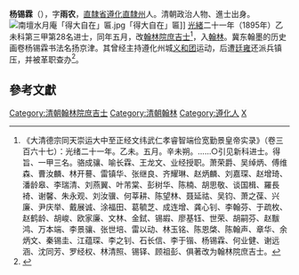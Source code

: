 '''杨锡霖'''（{{bd|？||？||}}），字'''雨农'''，[[直隸省|直隸省]][[遵化直隸州|遵化直隸州]]人。清朝政治人物、進士出身。
[[File:南壇水月庵「得大自在」匾.jpg|thumb]]「得大自在」匾]]
[[光緒|光緒]]二十一年（1895年）乙未科第三甲第28名进士，同年五月，改[[翰林院|翰林院]][[庶吉士|庶吉士]]<ref>《大清德宗同天崇运大中至正经文纬武仁孝睿智端俭宽勤景皇帝实录》（卷三百六十七）：光绪二十一年。乙未。五月。辛未朔。……○引见新科进士。得旨、一甲三名。骆成骧、喻长霖、王龙文、业经授职。萧荣爵、吴绰炳、傅维森、曹汝麟、林开謩、雷镇华、张继良、齐耀琳、赵炳麟、刘嘉琛、赵增琦、潘龄皋、李瑞清、刘燕翼、叶芾棠、彭树华、陈楠、胡思敬、谈国楫、羅長裿、谢馨、朱永观、刘汝骥、何莘耕、陈望林、聂延祜、吴钧、萧之葆、兴廉、尹庆举、戴展诚、涂福田、葛毓芝、成连增、龚心钊、李翰芬、于疏枚、赵鹤龄、胡峻、欧家廉、文林、金鉽、锡嘏、廖基钰、世荣、胡嗣芬、赵黻鸿、万本端、李景骧、张世培、雷以动、林玉铭、陈恩棨、陈翰声、章华、余炳文、秦锡圭、江蕴琛、李之钊、石长信、李于锴、杨锡霖、何业健、谢远涵、沈同芳、罗经权、林清照、锡铎、顾祖彭、俱著改为翰林院庶吉士。</ref>，入[[翰林|翰林]]。冀东翰墨的历史画卷杨锡霖书法名扬京津。其曾经主持遵化州城[[义和团|义和团]]运动，后遭[[廷雍|廷雍]]还派兵镇压，并被革职查办<ref>{{cite book | language =  | author = 清史编委会 | coauthors =  | title = 清代人物传稿 | url =  | date =  | location =  | publisher = 中华书局 | id = 第2卷 | isbn =  | pages = 26页 }}</ref>。

==參考文獻==
{{reflist|2}}
{{DEFAULTSORT:Yang楊}}
{{清朝人物小作品}}
{{光緒二十一年乙未科殿試金榜}}
[[Category:清朝翰林院庶吉士|Category:清朝翰林院庶吉士]]
[[Category:清朝翰林|Category:清朝翰林]]
[[Category:遵化人|Category:遵化人]]
[[Category:楊姓|X]]